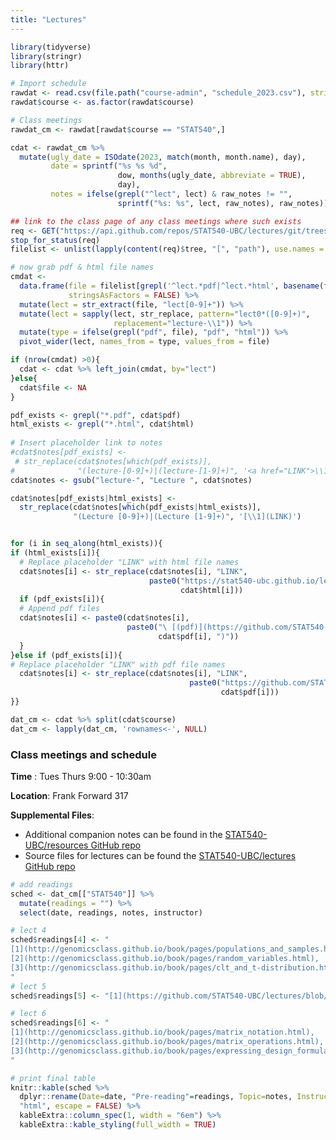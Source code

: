 ```yaml
---
title: "Lectures"
---
```



```r
library(tidyverse)
library(stringr)
library(httr)
```



```r
# Import schedule
rawdat <- read.csv(file.path("course-admin", "schedule_2023.csv"), stringsAsFactors = FALSE, colClasses = list(course = 'factor', dow = 'factor'))
rawdat$course <- as.factor(rawdat$course)

# Class meetings
rawdat_cm <- rawdat[rawdat$course == "STAT540",]

cdat <- rawdat_cm %>%
  mutate(ugly_date = ISOdate(2023, match(month, month.name), day),
         date = sprintf("%s %s %d",
                        dow, months(ugly_date, abbreviate = TRUE),
                        day),
         notes = ifelse(grepl("^lect", lect) & raw_notes != "",
                        sprintf("%s: %s", lect, raw_notes), raw_notes))

## link to the class page of any class meetings where such exists
req <- GET("https://api.github.com/repos/STAT540-UBC/lectures/git/trees/main?recursive=1")
stop_for_status(req)
filelist <- unlist(lapply(content(req)$tree, "[", "path"), use.names = F)

# now grab pdf & html file names
cmdat <- 
  data.frame(file = filelist[grepl('^lect.*pdf|^lect.*html', basename(filelist))],
             stringsAsFactors = FALSE) %>% 
  mutate(lect = str_extract(file, "lect[0-9]+")) %>%
  mutate(lect = sapply(lect, str_replace, pattern="lect0*([0-9]+)",
                       replacement="lecture-\\1")) %>%
  mutate(type = ifelse(grepl("pdf", file), "pdf", "html")) %>%
  pivot_wider(lect, names_from = type, values_from = file)

if (nrow(cmdat) >0){
  cdat <- cdat %>% left_join(cmdat, by="lect")
}else{
  cdat$file <- NA
}

pdf_exists <- grepl("*.pdf", cdat$pdf)
html_exists <- grepl("*.html", cdat$html)
  
# Insert placeholder link to notes 
#cdat$notes[pdf_exists] <-
 # str_replace(cdat$notes[which(pdf_exists)],
#              "(lecture-[0-9]+)|(lecture-[1-9]+)", '<a href="LINK">\\1</a>')
cdat$notes <- gsub("lecture-", "Lecture ", cdat$notes)

cdat$notes[pdf_exists|html_exists] <-
  str_replace(cdat$notes[which(pdf_exists|html_exists)],
              "(Lecture [0-9]+)|(Lecture [1-9]+)", '[\\1](LINK)')


for (i in seq_along(html_exists)){
if (html_exists[i]){
  # Replace placeholder "LINK" with html file names
  cdat$notes[i] <- str_replace(cdat$notes[i], "LINK",
                               paste0("https://stat540-ubc.github.io/lectures/",
                                      cdat$html[i]))
  if (pdf_exists[i]){
  # Append pdf files
  cdat$notes[i] <- paste0(cdat$notes[i],
                          paste0("\ [(pdf)](https://github.com/STAT540-UBC/lectures/raw/main/",
                                 cdat$pdf[i], ")"))
  }
}else if (pdf_exists[i]){
# Replace placeholder "LINK" with pdf file names
  cdat$notes[i] <- str_replace(cdat$notes[i], "LINK",
                                        paste0("https://github.com/STAT540-UBC/lectures/raw/main/",
                                               cdat$pdf[i]))
}}

dat_cm <- cdat %>% split(cdat$course)
dat_cm <- lapply(dat_cm, 'rownames<-', NULL)
```



### Class meetings and schedule 

**Time** : Tues Thurs 9:00 - 10:30am

**Location**: Frank Forward 317

**Supplemental Files**: 

* Additional companion notes can be found in the [STAT540-UBC/resources GitHub repo](https://github.com/STAT540-UBC/resources)
* Source files for lectures can be found the [STAT540-UBC/lectures GitHub repo](https://github.com/STAT540-UBC/lectures)

```r
# add readings
sched <- dat_cm[["STAT540"]] %>%
  mutate(readings = "") %>%
  select(date, readings, notes, instructor)

# lect 4
sched$readings[4] <- "
[1](http://genomicsclass.github.io/book/pages/populations_and_samples.html), 
[2](http://genomicsclass.github.io/book/pages/random_variables.html), 
[3](http://genomicsclass.github.io/book/pages/clt_and_t-distribution.html)
"
# lect 5
sched$readings[5] <- "[1](https://github.com/STAT540-UBC/lectures/blob/main/lect05-twoGroup/README.md)"

# lect 6
sched$readings[6] <- "
[1](http://genomicsclass.github.io/book/pages/matrix_notation.html), 
[2](http://genomicsclass.github.io/book/pages/matrix_operations.html), 
[3](http://genomicsclass.github.io/book/pages/expressing_design_formula.html)
"

# print final table
knitr::kable(sched %>% 
  dplyr::rename(Date=date, "Pre-reading"=readings, Topic=notes, Instructor=instructor),
  "html", escape = FALSE) %>% 
  kableExtra::column_spec(1, width = "6em") %>%
  kableExtra::kable_styling(full_width = TRUE)
```

